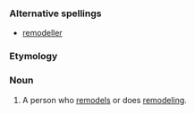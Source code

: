 ===Alternative spellings===
*[[remodeller]]

===Etymology===
{{suffix|remodel|er}}

===Noun===
{{en-noun}}

# A person who [[remodel]]s or does [[remodeling]].